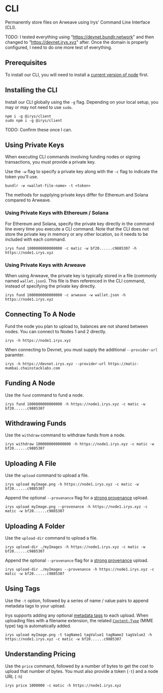 
# CLI

Permanently store files on Arweave using Irys' Command Line Interface (CLI).

TODO: I tested everything using “https://devnet.bundlr.network" and then changed to “https://devnet.irys.xyz" after. Once the domain is properly configured, I need to do one more test of everything.

## Prerequisites

To install our CLI, you will need to install a [current version of node](https://nodejs.org/en) first.

## Installing the CLI

Install our CLI globally using the `-g` flag. Depending on your local setup, you may or may not need to use `sudo`.

```console
npm i -g @irys/client
sudo npm i -g @irys/client
```

TODO: Confirm these once I can.

## Using Private Keys

When executing CLI commands involving funding nodes or signing transactions, you must provide a private key.

Use the `-w` flag to specify a private key along with the `-c` flag to indicate the token you'll use.

```console
bundlr -w <wallet-file-name> -t <token>
```

The methods for supplying private keys differ for Ethereum and Solana compared to Arweave.

### Using Private Keys with Ethereum / Solana

For Ethereum and Solana, specify the private key directly in the command line every time you execute a CLI command. Note that the CLI does not store the private key in memory or any other location, so it needs to be included with each command.

```console
irys fund 1000000000000000 -c matic -w bf20......c9885307 -h https://node1.irys.xyz
```

### Using Private Keys with Arweave

When using Arweave, the private key is typically stored in a file (commonly named `wallet.json`). This file is then referenced in the CLI command, instead of specifying the private key directly.

```console
irys fund 1000000000000000 -c arweave -w wallet.json -h https://node1.irys.xyz
```

## Connecting To A Node

Fund the node you plan to upload to, balances are not shared between nodes. You can connect to Nodes 1 and 2 directly.

```console
irys -h https://node1.irys.xyz
```

When connecting to Devnet, you must supply the additional `--provider-url` paramter.

```console
irys -h https://devnet.irys.xyz --provider-url https://matic-mumbai.chainstacklabs.com
```

## Funding A Node

Use the `fund` command to fund a node.

```console
irys fund 1000000000000000 -h https://node1.irys.xyz -c matic -w bf20......c9885307
```

## Withdrawing Funds

Use the `withdraw` command to withdraw funds from a node.

```console
irys withdraw 1000000000000000 -h https://node1.irys.xyz -c matic -w bf20......c9885307
```

## Uploading A File

Use the `upload` command to upload a file.

```console
irys upload myImage.png -h https://node1.irys.xyz -c matic -w bf20......c9885307
```

Append the optional `--provenance` flag for a [strong provenance](/learn/strong-provenance) upload.

```console
irys upload myImage.png --provenance -h https://node1.irys.xyz -c matic -w bf20......c9885307
```

## Uploading A Folder

Use the `upload-dir` command to upload a file.

```console
irys upload-dir ./myImages -h https://node1.irys.xyz -c matic -w bf20......c9885307
```

Append the optional `--provenance` flag for a [strong provenance](/learn/strong-provenance) upload.

```console
irys upload-dir ./myImages --provenance -h https://node1.irys.xyz -c matic -w bf20......c9885307
```

## Using Tags

Use the `-t` option, followed by a series of name / value pairs to append metadata tags to your upload.

Irys supports adding any optional [metadata tags](/developer-docs/tags) to each upload. When uploading files with a filename extension, the related [`Content-Type`](https://developer.mozilla.org/en-US/docs/Web/HTTP/Headers/Content-Type) (MIME type) tag is automatically added.

```console
irys upload myImage.png -t tagName1 tagValue1 tagName2 tagValue2 -h https://node1.irys.xyz -c matic -w bf20......c9885307
```

## Understanding Pricing

Use the `price` command, followed by a number of bytes to get the cost to upload that number of bytes. You must also provide a token (`-t`) and a node URL (`-h`)

```console
irys price 1000000 -c matic -h https://node1.irys.xyz
```
